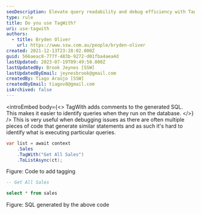 ```yaml
---
seoDescription: Elevate query readability and debug efficiency with TagWith's comment-based approach.
type: rule
title: Do you use TagWith?
uri: use-tagwith
authors:
  - title: Bryden Oliver
    url: https://www.ssw.com.au/people/bryden-oliver
created: 2021-12-13T23:28:02.000Z
guid: 566aeac8-777f-483b-9272-d01fba4aea4d
lastUpdated: 2023-07-19T09:49:50.000Z
lastUpdatedBy: Brook Jeynes [SSW]
lastUpdatedByEmail: jeynesbrook@gmail.com
createdBy: Tiago Araújo [SSW]
createdByEmail: tiagov8@gmail.com
isArchived: false
---
```


<introEmbed
  body={<>
TagWith adds comments to the generated SQL. This makes it easier to identify queries when they run on the database.
  </>}
/>
This is very useful when debugging issues as there are often multiple pieces of code that generate similar statements and as such it's hard to identify what is executing particular queries.

```cs
var list = await context
    .Sales
    .TagWith("Get All Sales")
    .ToListAsync(ct);
```

Figure: Code to add tagging

```sql
-- Get All Sales

select * from sales
```

Figure: SQL generated by the above code
